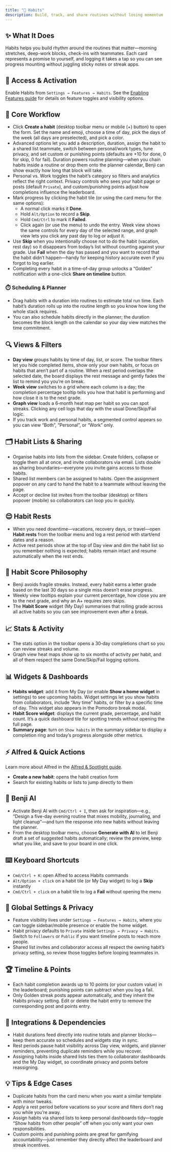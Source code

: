 ```yaml
---
title: "🌱 Habits"
description: Build, track, and share routines without losing momentum
---
```


## ✨ What It Does

Habits helps you build rhythm around the routines that matter—morning stretches, deep-work blocks, check-ins with teammates. Each card represents a promise to yourself, and logging it takes a tap so you can see progress mounting without juggling sticky notes or streak apps.

## 🚪 Access & Activation

Enable Habits from `Settings → Features → Habits`. See the [Enabling Features guide](/docs/enabling-features) for details on feature toggles and visibility options.

## 🧭 Core Workflow

- Click **Create a habit** (desktop toolbar menu or mobile (+) button) to open the form. Set the name and emoji, choose a time of day, pick the days of the week (all days are preselected), and pick a color.
- Advanced options let you add a description, duration, assign the habit to a shared list teammate, switch between personal/work types, tune privacy, and set custom or punishing points (defaults are +10 for done, 0 for skip, 0 for fail). Duration powers routine planning—when you chain habits inside a routine or drop them onto the planner calendar, Benji can show exactly how long that block will take.
- Personal vs. Work toggles the habit’s category so filters and analytics reflect the right context. Privacy controls who sees your habit page or posts (default `Private`), and custom/punishing points adjust how completions influence the leaderboard.
- Mark progress by clicking the habit tile (or using the card menu for the same options):
  - A normal click marks it **Done**.
  - Hold `Alt/Option` to record a **Skip**.
  - Hold `Cmd/Ctrl` to mark it **Failed**.
  - Click again (or use the menu) to undo the entry. Week view shows the same controls for every day of the selected range, and graph view lets you click any past day to log or adjust it.
- Use **Skip** when you intentionally choose not to do the habit (vacation, rest day) so it disappears from today’s list without counting against your grade. Use **Fail** when the day has passed and you want to record that the habit didn’t happen—handy for keeping history accurate even if you forgot to log earlier.
- Completing every habit in a time-of-day group unlocks a “Golden” notification with a one-click **Share on timeline** button.

### ⏱️ Scheduling & Planner

- Drag habits with a duration into routines to estimate total run time. Each habit’s duration rolls up into the routine length so you know how long the whole stack requires.
- You can also schedule habits directly in the planner; the duration becomes the block length on the calendar so your day view matches the time commitment.

## 🔍 Views & Filters

- **Day view** groups habits by time of day, list, or score. The toolbar filters let you hide completed items, show only your own habits, or focus on habits that aren’t part of a routine. When a rest period overlaps the selected date, the board displays the rest message and gently fades the list to remind you you’re on break.
- **Week view** switches to a grid where each column is a day; the completion percentage tooltip tells you how that habit is performing and how close it is to the next grade.
- **Graph view** loads a 6‑month heat map per habit so you can spot streaks. Clicking any cell logs that day with the usual Done/Skip/Fail logic.
- If you track work and personal habits, a segmented control appears so you can view “Both”, “Personal”, or “Work” only.

## 🗂️ Habit Lists & Sharing

- Organise habits into lists from the sidebar. Create folders, collapse or toggle them all at once, and invite collaborators via email. Lists double as sharing boundaries—everyone you invite gains access to those habits.
- Shared list members can be assigned to habits. Open the assignment popover on any card to hand the habit to a teammate without leaving the page.
- Accept or decline list invites from the toolbar (desktop) or filters popover (mobile) so collaborators can loop you in quickly.

## 😌 Habit Rests

- When you need downtime—vacations, recovery days, or travel—open **Habit rests** from the toolbar menu and log a rest period with start/end dates and a reason.
- Active rest periods show at the top of Day view and dim the habit list so you remember nothing is expected; habits remain intact and resume automatically when the rest ends.

## 🎯 Habit Score Philosophy

- Benji avoids fragile streaks. Instead, every habit earns a letter grade based on the last 30 days so a single miss doesn’t erase progress.
- Weekly view tooltips explain your current percentage, how close you are to the next grade, and why an A+ requires zero skips.
- The **Habit Score** widget (My Day) summarises that rolling grade across all active habits so you can see improvement even after a break.

## 📈 Stats & Activity

- The stats option in the toolbar opens a 30‑day completions chart so you can review streaks and volume.
- Graph view heat maps show up to six months of activity per habit, and all of them respect the same Done/Skip/Fail logging options.

## 📊 Widgets & Dashboards

- **Habits widget**: add it from My Day (or enable **Show a home widget** in settings) to see upcoming habits. Widget settings let you show habits from collaborators, include “Any time” habits, or filter by a specific time of day. This widget also appears in the Pomodoro break modal.
- **Habit Score widget**: displays the current grade, percentage, and habit count. It’s a quick dashboard tile for spotting trends without opening the full page.
- **Summary page**: turn on `Show habits` in the summary sidebar to display a completion ring and today’s progress alongside other metrics.

## ⚡ Alfred & Quick Actions

Learn more about Alfred in the [Alfred & Spotlight guide](/docs/alfred-spotlight).

- **Create a new habit**: opens the habit creation form
- Search for existing habits or lists to jump directly to them

## 🤖 Benji AI

- Activate Benji AI with `Cmd/Ctrl + I`, then ask for inspiration—e.g., “Design a five-day evening routine that mixes mobility, journaling, and light cleanup”—and turn the response into new habits without leaving the planner.
- From the desktop toolbar menu, choose **Generate with AI** to let Benji draft a set of suggested habits automatically; review the preview, keep what you like, and save to your board in one click.

## ⌨️ Keyboard Shortcuts

- `Cmd/Ctrl + K`: open Alfred to access Habits commands
- `Alt/Option + click` on a habit tile (or My Day widget) to log a **Skip** instantly
- `Cmd/Ctrl + click` on a habit tile to log a **Fail** without opening the menu

## 🔐 Global Settings & Privacy

- Feature visibility lives under `Settings → Features → Habits`, where you can toggle sidebar/mobile presence or enable the home widget.
- Habit privacy defaults to `Private` inside `Settings → Privacy → Habits`. Switch to `Followers` or `Public` if you want timeline posts to reach more people.
- Shared list invites and collaborator access all respect the owning habit’s privacy setting, so review those toggles before looping teammates in.

## 🏆 Timeline & Points

- Each habit completion awards up to 10 points (or your custom value) in the leaderboard; punishing points can subtract when you log a fail.
- Only Golden streak posts appear automatically, and they inherit the Habits privacy setting. Edit or delete the habit entry to remove the corresponding post and points entry.

## 🔗 Integrations & Dependencies

- Habit durations feed directly into routine totals and planner blocks—keep them accurate so schedules and widgets stay in sync.
- Rest periods pause habit visibility across Day view, widgets, and planner reminders, preventing duplicate reminders while you recover.
- Assigning habits inside shared lists ties them to collaborator dashboards and the My Day widget, so coordinate privacy and points before reassigning.

## 💡 Tips & Edge Cases

- Duplicate habits from the card menu when you want a similar template with minor tweaks.
- Apply a rest period before vacations so your score and filters don’t nag you while you’re away.
- Assign habits via shared lists to keep personal dashboards tidy—toggle “Show habits from other people” off when you only want your own responsibilities.
- Custom points and punishing points are great for gamifying accountability—just remember they directly affect the leaderboard and streak incentives.
